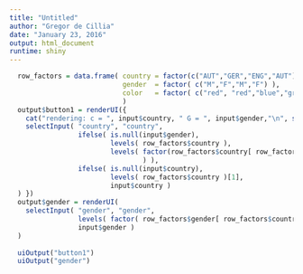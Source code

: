 ```yaml
---
title: "Untitled"
author: "Gregor de Cillia"
date: "January 23, 2016"
output: html_document
runtime: shiny
---
```


```r

  row_factors = data.frame( country = factor(c("AUT","GER","ENG","AUT")),
                            gender  = factor( c("M","F","M","F") ),
                            color   = factor( c("red", "red","blue","green" ))
                            )
  output$button1 = renderUI({
    cat("rendering: c = ", input$country, " G = ", input$gender,"\n", str(input) )
    selectInput( "country", "country",
                 ifelse( is.null(input$gender),
                         levels( row_factors$country ),
                         levels( factor(row_factors$country[ row_factors$gender == input$gender])
                                 ) ),
                 ifelse( is.null(input$country),
                         levels( row_factors$country )[1],
                         input$country )
  ) })
  output$gender = renderUI(
    selectInput( "gender", "gender",
                 levels( factor( row_factors$gender[ row_factors$country == input$country ] ) ),
                 input$gender )
  )
  
  uiOutput("button1")
  uiOutput("gender")
  
```
